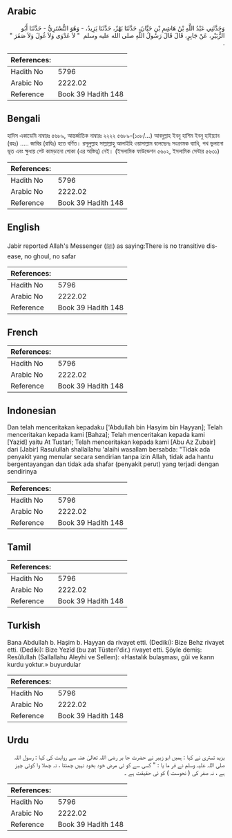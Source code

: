 ## Arabic


<div dir="rtl" lang="ar" style={{fontSize:'larger',backgroundColor:'#f8f9fa',padding:20}}>
وَحَدَّثَنِي عَبْدُ اللَّهِ بْنُ هَاشِمِ بْنِ حَيَّانَ، حَدَّثَنَا بَهْزٌ، حَدَّثَنَا يَزِيدُ، - وَهُوَ التُّسْتَرِيُّ - حَدَّثَنَا أَبُو الزُّبَيْرِ، عَنْ جَابِرٍ، قَالَ قَالَ رَسُولُ اللَّهِ صلى الله عليه وسلم ‏ "‏ لاَ عَدْوَى وَلاَ غُولَ وَلاَ صَفَرَ ‏"‏ ‏.‏
</div>
<div style={{backgroundColor:'#f8f9fa',padding:20, marginBottom: 10}}><table> <thead> <tr> <th>References:</th> <th></th> </tr> </thead> <tbody><tr><td>Hadith No</td><td>5796</td></tr><tr><td>Arabic No</td><td>2222.02</td></tr><tr><td>Reference</td><td>Book 39 Hadith 148</td></tr></tbody></table></div>

## Bengali


<div dir="ltr" lang="bn" style={{fontSize:'larger',backgroundColor:'#f8f9fa',padding:20}}>
হাদিস একাডেমি নাম্বারঃ ৫৬৮৯, আন্তর্জাতিক নাম্বারঃ ২২২২ ৫৬৮৯-(১০৮/...) আবদুল্লাহ ইবনু হাশিম ইবনু হাইয়্যান (রহঃ) ..... জাবির (রাযিঃ) হতে বর্ণিত। রসূলুল্লাহ সাল্লাল্লাহু আলাইহি ওয়াসাল্লাম বলেছেনঃ সংক্রামক ব্যাধি, পথ ভুলানো ভূত এবং ক্ষুধায় পেট কামড়ানো পোকা (এর অস্তিত্ব) নেই। (ইসলামিক ফাউন্ডেশন ৫৬০২, ইসলামিক সেন্টার ৫৬৩১)
</div>
<div style={{backgroundColor:'#f8f9fa',padding:20, marginBottom: 10}}><table> <thead> <tr> <th>References:</th> <th></th> </tr> </thead> <tbody><tr><td>Hadith No</td><td>5796</td></tr><tr><td>Arabic No</td><td>2222.02</td></tr><tr><td>Reference</td><td>Book 39 Hadith 148</td></tr></tbody></table></div>

## English


<div dir="ltr" lang="en" style={{fontSize:'larger',backgroundColor:'#f8f9fa',padding:20}}>
Jabir reported Allah's Messenger (ﷺ) as saying:There is no transitive disease, no ghoul, no safar
</div>
<div style={{backgroundColor:'#f8f9fa',padding:20, marginBottom: 10}}><table> <thead> <tr> <th>References:</th> <th></th> </tr> </thead> <tbody><tr><td>Hadith No</td><td>5796</td></tr><tr><td>Arabic No</td><td>2222.02</td></tr><tr><td>Reference</td><td>Book 39 Hadith 148</td></tr></tbody></table></div>

## French


<div dir="ltr" lang="fr" style={{fontSize:'larger',backgroundColor:'#f8f9fa',padding:20}}>

</div>
<div style={{backgroundColor:'#f8f9fa',padding:20, marginBottom: 10}}><table> <thead> <tr> <th>References:</th> <th></th> </tr> </thead> <tbody><tr><td>Hadith No</td><td>5796</td></tr><tr><td>Arabic No</td><td>2222.02</td></tr><tr><td>Reference</td><td>Book 39 Hadith 148</td></tr></tbody></table></div>

## Indonesian


<div dir="ltr" lang="id" style={{fontSize:'larger',backgroundColor:'#f8f9fa',padding:20}}>
Dan telah menceritakan kepadaku ['Abdullah bin Hasyim bin Hayyan]; Telah menceritakan kepada kami [Bahza]; Telah menceritakan kepada kami [Yazid] yaitu At Tustari; Telah menceritakan kepada kami [Abu Az Zubair] dari [Jabir] Rasulullah shallallahu 'alaihi wasallam bersabda: "Tidak ada penyakit yang menular secara sendirian tanpa izin Allah, tidak ada hantu bergentayangan dan tidak ada shafar (penyakit perut) yang terjadi dengan sendirinya
</div>
<div style={{backgroundColor:'#f8f9fa',padding:20, marginBottom: 10}}><table> <thead> <tr> <th>References:</th> <th></th> </tr> </thead> <tbody><tr><td>Hadith No</td><td>5796</td></tr><tr><td>Arabic No</td><td>2222.02</td></tr><tr><td>Reference</td><td>Book 39 Hadith 148</td></tr></tbody></table></div>

## Tamil


<div dir="ltr" lang="ta" style={{fontSize:'larger',backgroundColor:'#f8f9fa',padding:20}}>

</div>
<div style={{backgroundColor:'#f8f9fa',padding:20, marginBottom: 10}}><table> <thead> <tr> <th>References:</th> <th></th> </tr> </thead> <tbody><tr><td>Hadith No</td><td>5796</td></tr><tr><td>Arabic No</td><td>2222.02</td></tr><tr><td>Reference</td><td>Book 39 Hadith 148</td></tr></tbody></table></div>

## Turkish


<div dir="ltr" lang="tr" style={{fontSize:'larger',backgroundColor:'#f8f9fa',padding:20}}>
Bana Abdullah b. Haşim b. Hayyan da rivayet etti. (Dediki): Bize Behz rivayet etti. (Dediki): Bize Yezîd (bu zat Tüsterî'dir.) rivayet etti. Şöyle demiş: Resûlullah (Sallallahu Aleyhi ve Selleın): «Hastalık bulaşması, gûi ve karın kurdu yoktur.» buyurdular
</div>
<div style={{backgroundColor:'#f8f9fa',padding:20, marginBottom: 10}}><table> <thead> <tr> <th>References:</th> <th></th> </tr> </thead> <tbody><tr><td>Hadith No</td><td>5796</td></tr><tr><td>Arabic No</td><td>2222.02</td></tr><tr><td>Reference</td><td>Book 39 Hadith 148</td></tr></tbody></table></div>

## Urdu


<div dir="rtl" lang="ur" style={{fontSize:'larger',backgroundColor:'#f8f9fa',padding:20}}>
یزید تستری نے کہا : ہمیں ابو زبیر نے حضرت جا بر رضی اللہ تعالیٰ عنہ سے روایت کی کہا : رسول اللہ صلی اللہ علیہ وسلم نے فر ما یا : " کسی سے کو ئی مرض خود بخود نہیں چمٹتا ، نہ چھلا وا کوئی چیز ہے ، نہ صفر کی ( نحوست ) کو ئی حقیقت ہے ۔
</div>
<div style={{backgroundColor:'#f8f9fa',padding:20, marginBottom: 10}}><table> <thead> <tr> <th>References:</th> <th></th> </tr> </thead> <tbody><tr><td>Hadith No</td><td>5796</td></tr><tr><td>Arabic No</td><td>2222.02</td></tr><tr><td>Reference</td><td>Book 39 Hadith 148</td></tr></tbody></table></div>